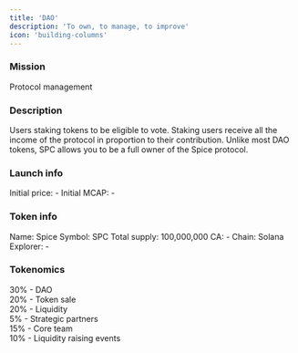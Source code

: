 ```yaml
---
title: 'DAO'
description: 'To own, to manage, to improve'
icon: 'building-columns'
---
```


### Mission

Protocol management

### Description

Users staking tokens to be eligible to vote. Staking users receive all the income of the protocol in proportion to their contribution. Unlike most DAO tokens, SPC allows you to be a full owner of the Spice protocol.

### Launch info

Initial price: -
Initial MCAP: -

### Token info

Name: Spice
Symbol: SPC
Total supply: 100,000,000
CA: -
Chain: Solana
Explorer: -

### Tokenomics

30% - DAO  
20% - Token sale  
20% - Liquidity  
5% - Strategic partners  
15% - Core team  
10% - Liquidity raising events